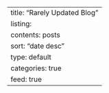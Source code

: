 ---
title: "Rarely Updated Blog"
listing:
  contents: posts
  sort: "date desc"
  type: default
  categories: true
  feed: true
---
